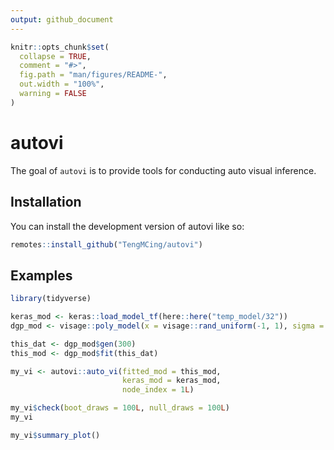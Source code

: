 ```yaml
---
output: github_document
---
```


<!-- README.md is generated from README.Rmd. Please edit that file -->

```r
knitr::opts_chunk$set(
  collapse = TRUE,
  comment = "#>",
  fig.path = "man/figures/README-",
  out.width = "100%",
  warning = FALSE
)
```

# autovi

<!-- badges: start -->
<!-- badges: end -->

The goal of `autovi` is to provide tools for conducting auto visual inference.

## Installation

You can install the development version of autovi like so:

``` r
remotes::install_github("TengMCing/autovi")
```

## Examples

```r
library(tidyverse)
```


```r
keras_mod <- keras::load_model_tf(here::here("temp_model/32"))
dgp_mod <- visage::poly_model(x = visage::rand_uniform(-1, 1), sigma = 1)

this_dat <- dgp_mod$gen(300)
this_mod <- dgp_mod$fit(this_dat)

my_vi <- autovi::auto_vi(fitted_mod = this_mod,
                         keras_mod = keras_mod,
                         node_index = 1L)

my_vi$check(boot_draws = 100L, null_draws = 100L)
my_vi
```


```r
my_vi$summary_plot()
```

